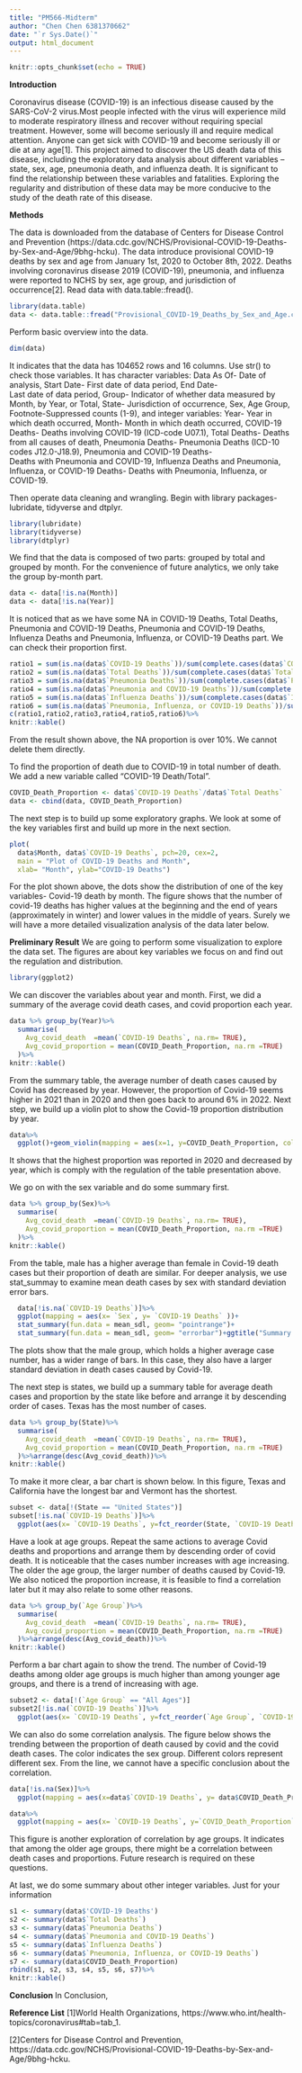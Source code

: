 ```yaml
---
title: "PM566-Midterm"
author: "Chen Chen 6381370662"
date: "`r Sys.Date()`"
output: html_document
---
```


```r
knitr::opts_chunk$set(echo = TRUE)
```

**Introduction**

Coronavirus disease (COVID-19) is an infectious disease caused by the SARS-CoV-2 virus.Most people infected with the virus will experience mild to moderate respiratory illness and recover without requiring special treatment. However, some will become seriously ill and require medical attention. Anyone can get sick with COVID-19 and become seriously ill or die at any age[1]. This project aimed to discover the US death data of this disease, including the exploratory data analysis about different variables -- state, sex, age, pneumonia death, and influenza death. It is significant to find the relationship between these variables and fatalities. Exploring the regularity and distribution of these data may be more conducive to the study of the death rate of this disease.

**Methods**

The data is downloaded from the database of Centers for Disease Control and Prevention (https://data.cdc.gov/NCHS/Provisional-COVID-19-Deaths-by-Sex-and-Age/9bhg-hcku). The data introduce provisional COVID-19 deaths by sex and age from January 1st, 2020 to October 8th, 2022. Deaths involving coronavirus disease 2019 (COVID-19), pneumonia, and influenza were reported to NCHS by sex, age group, and jurisdiction of occurrence[2]. Read data with data.table::fread().
```r
library(data.table)
data <- data.table::fread("Provisional_COVID-19_Deaths_by_Sex_and_Age.csv")
```

  

Perform basic overview into the data.
```r
dim(data)
```
  

It indicates that the data has 104652 rows and 16 columns. Use str() to check those variables. It has character variables: Data As Of- Date of analysis, Start Date- First date of data period, End Date- 	
Last date of data period, Group- Indicator of whether data measured by Month, by Year, or Total, State- Jurisdiction of occurrence, Sex, Age Group, Footnote-Suppressed counts (1-9), and integer variables: Year- Year in which death occurred, Month- Month in which death occurred, COVID-19 Deaths- Deaths involving COVID-19 (ICD-code U07.1), Total Deaths- Deaths from all causes of death, Pneumonia Deaths- Pneumonia Deaths (ICD-10 codes J12.0-J18.9), Pneumonia and COVID-19 Deaths-	
Deaths with Pneumonia and COVID-19, Influenza Deaths and Pneumonia, Influenza, or COVID-19 Deaths- Deaths with Pneumonia, Influenza, or COVID-19. 
  

Then operate data cleaning and wrangling. Begin with library packages- lubridate, tidyverse and dtplyr.
```r
library(lubridate)
library(tidyverse)
library(dtplyr)
```


We find that the data is composed of two parts: grouped by total and grouped by month. For the convenience of future analytics, we only take the group by-month part.
```r
data <- data[!is.na(Month)]
data <- data[!is.na(Year)]
```


It is noticed that as we have some NA in COVID-19 Deaths, Total Deaths, Pneumonia and COVID-19 Deaths, Pneumonia and COVID-19 Deaths, Influenza Deaths and Pneumonia, Influenza, or COVID-19 Deaths part. We can check their proportion first.
```r
ratio1 = sum(is.na(data$`COVID-19 Deaths`))/sum(complete.cases(data$`COVID-19 Deaths`))
ratio2 = sum(is.na(data$`Total Deaths`))/sum(complete.cases(data$`Total Deaths`))
ratio3 = sum(is.na(data$`Pneumonia Deaths`))/sum(complete.cases(data$`Pneumonia Deaths`))
ratio4 = sum(is.na(data$`Pneumonia and COVID-19 Deaths`))/sum(complete.cases(data$`Pneumonia and COVID-19 Deaths`))
ratio5 = sum(is.na(data$`Influenza Deaths`))/sum(complete.cases(data$`Influenza Deaths`))
ratio6 = sum(is.na(data$`Pneumonia, Influenza, or COVID-19 Deaths`))/sum(complete.cases(data$`Pneumonia, Influenza, or COVID-19 Deaths`))
c(ratio1,ratio2,ratio3,ratio4,ratio5,ratio6)%>%
knitr::kable()
```
  
  
From the result shown above, the NA proportion is over 10%. We cannot delete them directly. 
  
To find the proportion of death due to COVID-19 in total number of death. We add a new variable called "COVID-19 Death/Total".
```r
COVID_Death_Proportion <- data$`COVID-19 Deaths`/data$`Total Deaths`
data <- cbind(data, COVID_Death_Proportion)
```
  
The next step is to build up some exploratory graphs. We look at some of the key variables first and build up more in the next section.
```r
plot(
  data$Month, data$`COVID-19 Deaths`, pch=20, cex=2,
  main = "Plot of COVID-19 Deaths and Month",
  xlab= "Month", ylab="COVID-19 Deaths")
```

For the plot shown above, the dots show the distribution of one of the key variables- Covid-19 death by month. The figure shows that the number of covid-19 deaths has higher values at the beginning and the end of years (approximately in winter) and lower values in the middle of years. Surely we will have a more detailed visualization analysis of the data later below.

  
**Preliminary Result**
We are going to perform some visualization to explore the data set. The figures are about key variables we focus on and find out the regulation and distribution.
```r
library(ggplot2)
```

We can discover the variables about year and month. First, we did a summary of the average covid death cases, and covid proportion each year.
```r
data %>% group_by(Year)%>%
  summarise(
    Avg_covid_death  =mean(`COVID-19 Deaths`, na.rm= TRUE),
    Avg_covid_proportion = mean(COVID_Death_Proportion, na.rm =TRUE)
  )%>%
knitr::kable()
```

From the summary table, the average number of death cases caused by Covid has decreased by year. However, the proportion of Covid-19 seems higher in 2021 than in 2020 and then goes back to around 6% in 2022. Next step, we build up a violin plot to show the Covid-19 proportion distribution by year.
```r
data%>%
  ggplot()+geom_violin(mapping = aes(x=1, y=COVID_Death_Proportion, color=Year, fill=Year))+ facet_wrap(~Year)+ggtitle("Violin Plots of Covid-19 Death Proportion by Year")
```
It shows that the highest proportion was reported in 2020 and decreased by year, which is comply with the regulation of the table presentation above.

We go on with the sex variable and do some summary first.
```r
data %>% group_by(Sex)%>%
  summarise(
    Avg_covid_death  =mean(`COVID-19 Deaths`, na.rm= TRUE),
    Avg_covid_proportion = mean(COVID_Death_Proportion, na.rm =TRUE)
  )%>%
knitr::kable()
```

From the table, male has a higher average than female in Covid-19 death cases but their proportion of death are similar. For deeper analysis, we use stat_summay to examine mean death cases by sex with standard deviation error bars.

```r
  data[!is.na(`COVID-19 Deaths`)]%>%
  ggplot(mapping = aes(x= `Sex`, y= `COVID-19 Deaths` ))+
  stat_summary(fun.data = mean_sdl, geom= "pointrange")+
  stat_summary(fun.data = mean_sdl, geom= "errorbar")+ggtitle("Summary Statistics of Covid-19 Death by Sex")
```
The plots show that the male group, which holds a higher average case number, has a wider range of bars. In this case, they also have a larger standard deviation in death cases caused by Covid-19.

The next step is states, we build up a summary table for average death cases and proportion by the state like before and arrange it by descending order of cases. Texas has the most number of cases.
```r
data %>% group_by(State)%>%
  summarise(
    Avg_covid_death  =mean(`COVID-19 Deaths`, na.rm= TRUE),
    Avg_covid_proportion = mean(COVID_Death_Proportion, na.rm =TRUE)
  )%>%arrange(desc(Avg_covid_death))%>%
knitr::kable()
```

To make it more clear, a bar chart is shown below. In this figure, Texas and California have the longest bar and Vermont has the shortest.

```r
subset <- data[!(State == "United States")]
subset[!is.na(`COVID-19 Deaths`)]%>%
  ggplot(aes(x= `COVID-19 Deaths`, y=fct_reorder(State, `COVID-19 Deaths`)))+geom_col(width = 0.5)+ggtitle("Bar Plots of Covid-19 Death by State")
```

Have a look at age groups. Repeat the same actions to average Covid deaths and proportions and arrange them by descending order of covid death. It is noticeable that the cases number increases with age increasing. The older the age group, the larger number of deaths caused by Covid-19. We also noticed the proportion increase, it is feasible to find a correlation later but it may also relate to some other reasons.
```r
data %>% group_by(`Age Group`)%>%
  summarise(
    Avg_covid_death  =mean(`COVID-19 Deaths`, na.rm= TRUE),
    Avg_covid_proportion = mean(COVID_Death_Proportion, na.rm =TRUE)
  )%>%arrange(desc(Avg_covid_death))%>%
knitr::kable()
```

Perform a bar chart again to show the trend. The number of Covid-19 deaths among older age groups is much higher than among younger age groups, and there is a trend of increasing with age.
```r
subset2 <- data[!(`Age Group` == "All Ages")]
subset2[!is.na(`COVID-19 Deaths`)]%>%
  ggplot(aes(x= `COVID-19 Deaths`, y=fct_reorder(`Age Group`, `COVID-19 Deaths`)))+geom_col(width = 0.7)+ggtitle("Bar Plots of Covid-19 Death by Age Groups")
```

We can also do some correlation analysis. The figure below shows the trending between the proportion of death caused by covid and the covid death cases. The color indicates the sex group. Different colors represent different sex. From the line, we cannot have a specific conclusion about the correlation.
```r
data[!is.na(Sex)]%>%
  ggplot(mapping = aes(x=data$`COVID-19 Deaths`, y= data$COVID_Death_Proportion))+ geom_point(mapping = aes(color= Sex))+geom_smooth()+ggtitle("Plot for Covid-Proportion and Covid-Cases")
```
```r
data%>%
  ggplot(mapping = aes(x= `COVID-19 Deaths`, y=`COVID_Death_Proportion`))+geom_point(mapping = aes(color= `Age Group`))+geom_smooth(method=lm, mapping = aes(linetype= `Age Group`))+facet_wrap(~`Age Group`, nrow=5)+ggtitle("Plots for Age Group, Deaths and Proportion")
```
This figure is another exploration of correlation by age groups. It indicates that among the older age groups, there might be a correlation between death cases and proportions. Future research is required on these questions.

At last, we do some summary about other integer variables. Just for your information
```r
s1 <- summary(data$'COVID-19 Deaths')
s2 <- summary(data$`Total Deaths`)
s3 <- summary(data$`Pneumonia Deaths`)
s4 <- summary(data$`Pneumonia and COVID-19 Deaths`)
s5 <- summary(data$`Influenza Deaths`)
s6 <- summary(data$`Pneumonia, Influenza, or COVID-19 Deaths`)
s7 <- summary(data$COVID_Death_Proportion)
rbind(s1, s2, s3, s4, s5, s6, s7)%>%
knitr::kable()
```


**Conclusion** 
In Conclusion,


**Reference List**
[1]World Health Organizations, https://www.who.int/health-topics/coronavirus#tab=tab_1.

[2]Centers for Disease Control and Prevention, https://data.cdc.gov/NCHS/Provisional-COVID-19-Deaths-by-Sex-and-Age/9bhg-hcku.
